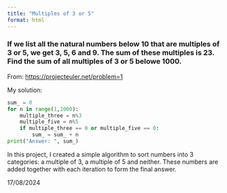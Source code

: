 ```yaml
---
title: "Multiples of 3 or 5"
format: html
---
```


### If we list all the natural numbers below 10 that are multiples of 3 or 5, we get 3, 5, 6 and 9. The sum of these multiples is 23. Find the sum of all multiples of 3 or 5 belowe 1000.

From: <https://projecteuler.net/problem=1>

My solution:

```python
sum_ = 0
for n in range(1,1000):
    multiple_three = n%3
    multiple_five = n%5
    if multiple_three == 0 or multiple_five == 0:
        sum_ = sum_ + n
print("Answer: ", sum_)
```
In this project, I created a simple algorithm to sort numbers into 3 categories: a multiple of 3, a multiple of 5 and neither. These numbers are added together with each iteration to form the final answer.

17/08/2024